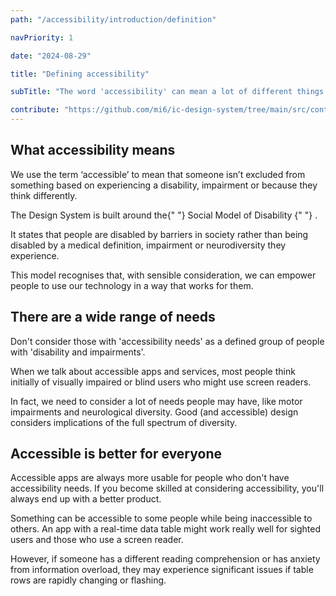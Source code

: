 ```yaml
---
path: "/accessibility/introduction/definition"

navPriority: 1

date: "2024-08-29"

title: "Defining accessibility"

subTitle: "The word 'accessibility' can mean a lot of different things."

contribute: "https://github.com/mi6/ic-design-system/tree/main/src/content/structured/accessibility/definition.mdx"
---
```


## What accessibility means

We use the term ‘accessible’ to mean that someone isn’t excluded from something based on experiencing a disability, impairment or because they think differently.

<p>
  The Design System is built around the{" "}
  <ic-link
    target="_blank"
    href="https://www.scope.org.uk/about-us/social-model-of-disability/"
    rel="noreferrer noopener nofollow"
  >
    Social Model of Disability
  </ic-link>{" "}
  .
</p>

It states that people are disabled by barriers in society rather than being disabled by a medical definition, impairment or neurodiversity they experience.

This model recognises that, with sensible consideration, we can empower people to use our technology in a way that works for them.

## There are a wide range of needs

Don't consider those with 'accessibility needs' as a defined group of people with 'disability and impairments'.

When we talk about accessible apps and services, most people think initially of visually impaired or blind users who might use screen readers.

In fact, we need to consider a lot of needs people may have, like motor impairments and neurological diversity. Good (and accessible) design considers implications of the full spectrum of diversity.

## Accessible is better for everyone

Accessible apps are always more usable for people who don't have accessibility needs. If you become skilled at considering accessibility, you'll always end up with a better product.

Something can be accessible to some people while being inaccessible to others. An app with a real-time data table might work really well for sighted users and those who use a screen reader.

However, if someone has a different reading comprehension or has anxiety from information overload, they may experience significant issues if table rows are rapidly changing or flashing.
